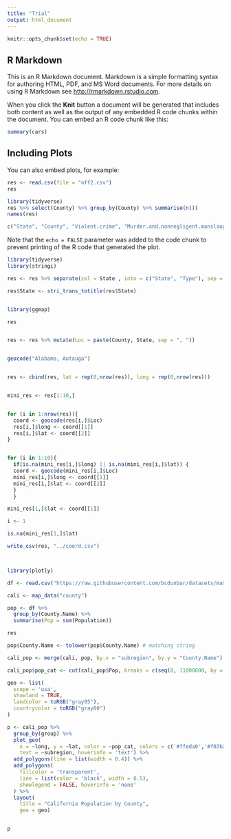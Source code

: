 ```yaml
---
title: "Trial"
output: html_document
---
```


```r
knitr::opts_chunk$set(echo = TRUE)
```

## R Markdown

This is an R Markdown document. Markdown is a simple formatting syntax for authoring HTML, PDF, and MS Word documents. For more details on using R Markdown see <http://rmarkdown.rstudio.com>.

When you click the **Knit** button a document will be generated that includes both content as well as the output of any embedded R code chunks within the document. You can embed an R code chunk like this:

```r
summary(cars)
```

## Including Plots

You can also embed plots, for example:

```r

res <- read.csv(file = "off2.csv")
res
```


```r
library(tidyverse)
res %>% select(County) %>% group_by(County) %>% summarise(n())
names(res)

c("State", "County", "Violent.crime", "Murder.and.nonnegligent.manslaughter", "Rape..revised.definition.1", "Rape..legacy.definition.2", "Robbery", "Aggravated.assault", "Property.crime", "Burglary", "Larceny..theft", "Motor.vehicle.theft", "Arson")
```

Note that the `echo = FALSE` parameter was added to the code chunk to prevent printing of the R code that generated the plot.



```r
library(tidyverse)
library(stringi)

res <- res %>% separate(col = State , into = c("State", "Type"), sep = " - " )

res$State <- stri_trans_totitle(res$State)


library(ggmap)

res


res <- res %>% mutate(Loc = paste(County, State, sep = ", "))


geocode("Alabama, Autauga")


res <- cbind(res, lat = rep(0,nrow(res)), long = rep(0,nrow(res)))


mini_res <- res[1:10,]


for (i in 1:nrow(res)){
  coord <- geocode(res[i,]$Loc)
  res[i,]$long <- coord[[1]]
  res[i,]$lat <- coord[[2]]
}


for (i in 1:10){
  if(is.na(mini_res[i,]$long) || is.na(mini_res[i,]$lat)) {
  coord <- geocode(mini_res[i,]$Loc)
  mini_res[i,]$long <- coord[[1]]
  mini_res[i,]$lat <- coord[[2]]
  }
  }

mini_res[1,]$lat <- coord[[1]]

i <- 1

is.na(mini_res[1,]$lat)

write_csv(res, "../coord.csv")




```




```r
library(plotly)

df <- read.csv("https://raw.githubusercontent.com/bcdunbar/datasets/master/californiaPopulation.csv")

cali <- map_data("county")

pop <- df %>%
  group_by(County.Name) %>%
  summarise(Pop = sum(Population))

res

pop$County.Name <- tolower(pop$County.Name) # matching string

cali_pop <- merge(cali, pop, by.x = "subregion", by.y = "County.Name")

cali_pop$pop_cat <- cut(cali_pop$Pop, breaks = c(seq(0, 11000000, by = 500000)), labels=1:22)

geo <- list(
  scope = 'usa',
  showland = TRUE,
  landcolor = toRGB("gray95"),
  countrycolor = toRGB("gray80")
)

p <- cali_pop %>%
  group_by(group) %>%
  plot_geo(
    x = ~long, y = ~lat, color = ~pop_cat, colors = c('#ffeda0','#f03b20'),
    text = ~subregion, hoverinfo = 'text') %>%
  add_polygons(line = list(width = 0.4)) %>%
  add_polygons(
    fillcolor = 'transparent',
    line = list(color = 'black', width = 0.5),
    showlegend = FALSE, hoverinfo = 'none'
  ) %>%
  layout(
    title = "California Population by County",
    geo = geo)


p
```

